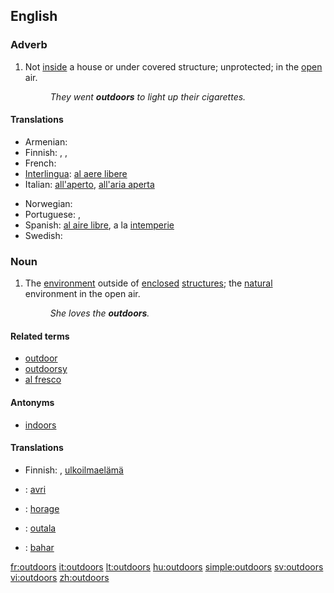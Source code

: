 ==English==

===Adverb===
{{en-adv|-}}

# Not [[inside]] a house or under covered structure; unprotected; in the [[open]] air.
#: ''They went '''outdoors''' to light up their cigarettes.''

====Translations====
{{trans-top|in the open air}}
* Armenian: {{t-|hy|դուրս|tr=durs}}
* Finnish: {{t+|fi|ulos}}, {{t+|fi|ulkona}}, {{t|fi|ulkoilma|alt=ulkoilmassa}}
* French: {{t+|fr|en plein air}}
* [[Interlingua]]: [[al aere libere]]
* Italian: [[all'aperto]], [[all'aria aperta]]
{{trans-mid}}
* Norwegian: {{t|no|utendørs}}
* Portuguese: {{t+|pt|ao ar livre}}, {{t+|pt|a céu aberto}}
* Spanish: [[al aire libre]], a la [[intemperie]]
* Swedish: {{t+|sv|utomhus}}
{{trans-bottom}}

===Noun===
{{en-noun|-}}

# {{context|often preceded by "the"}} The [[environment]] outside of [[enclosed]] [[structure]]s; the [[natural]] environment in the open air.
#: ''She loves the '''outdoors'''.''

====Related terms====
* [[outdoor]]
* [[outdoorsy]]
* [[al fresco]]

====Antonyms====
* [[indoors]]

====Translations====
{{trans-top|environment outside of enclosed structures}}
* Finnish: {{t+|fi|luonto}}, [[ulkoilmaelämä]]
{{trans-mid}}
{{trans-bottom}}

{{checktrans-top}}
* {{ttbc|Romani}}: [[avri]]
* {{ttbc|Kannada}}: [[horage]]
* {{ttbc|Telugu}}: [[outala]]
* {{ttbc|Hindi}}: [[bahar]]
{{trans-bottom}}

[[fr:outdoors]]
[[it:outdoors]]
[[lt:outdoors]]
[[hu:outdoors]]
[[simple:outdoors]]
[[sv:outdoors]]
[[vi:outdoors]]
[[zh:outdoors]]